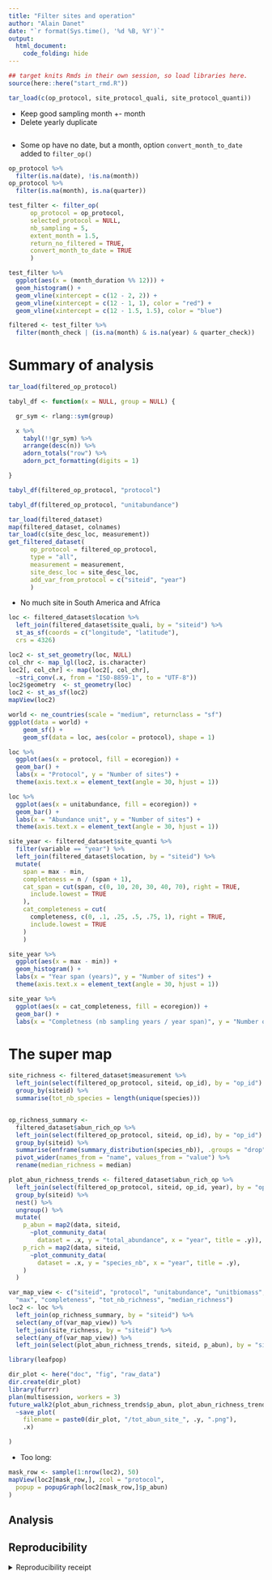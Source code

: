 ```yaml
---
title: "Filter sites and operation"
author: "Alain Danet"
date: "`r format(Sys.time(), '%d %B, %Y')`"
output:
  html_document:
    code_folding: hide
---
```


```r
## target knits Rmds in their own session, so load libraries here.
source(here::here("start_rmd.R"))
```

```r
tar_load(c(op_protocol, site_protocol_quali, site_protocol_quanti))
```

- Keep good sampling month +- month 
- Delete yearly duplicate
 
```r

```
- Some op have no date, but a month, option `convert_month_to_date` added to
  `filter_op()` 

```r
op_protocol %>%
  filter(is.na(date), !is.na(month))
op_protocol %>%
  filter(is.na(month), is.na(quarter))
```

```r
test_filter <- filter_op(
      op_protocol = op_protocol,
      selected_protocol = NULL,
      nb_sampling = 5,
      extent_month = 1.5,
      return_no_filtered = TRUE,
      convert_month_to_date = TRUE
      )
```

```r
test_filter %>%
  ggplot(aes(x = (month_duration %% 12))) +
  geom_histogram() +
  geom_vline(xintercept = c(12 - 2, 2)) +
  geom_vline(xintercept = c(12 - 1, 1), color = "red") +
  geom_vline(xintercept = c(12 - 1.5, 1.5), color = "blue")
```

```r
filtered <- test_filter %>%
  filter(month_check | (is.na(month) & is.na(year) & quarter_check))
```

# Summary of analysis 

```r
tar_load(filtered_op_protocol)
```

```r
tabyl_df <- function(x = NULL, group = NULL) {

  gr_sym <- rlang::sym(group)

  x %>%
    tabyl(!!gr_sym) %>%
    arrange(desc(n)) %>%
    adorn_totals("row") %>%
    adorn_pct_formatting(digits = 1)

}
```


```r
tabyl_df(filtered_op_protocol, "protocol")
```


```r
tabyl_df(filtered_op_protocol, "unitabundance")
```

```r
tar_load(filtered_dataset)
map(filtered_dataset, colnames)
tar_load(c(site_desc_loc, measurement))
get_filtered_dataset(
      op_protocol = filtered_op_protocol,
      type = "all",
      measurement = measurement,
      site_desc_loc = site_desc_loc,
      add_var_from_protocol = c("siteid", "year")
      )
```

- No much site in South America and Africa

```r
loc <- filtered_dataset$location %>%
  left_join(filtered_dataset$site_quali, by = "siteid") %>%
  st_as_sf(coords = c("longitude", "latitude"),
  crs = 4326)
```



```r
loc2 <- st_set_geometry(loc, NULL)
col_chr <- map_lgl(loc2, is.character)
loc2[, col_chr] <- map(loc2[, col_chr],
  ~stri_conv(.x, from = "ISO-8859-1", to = "UTF-8"))
loc2$geometry  <- st_geometry(loc)
loc2 <- st_as_sf(loc2)
mapView(loc2)
```


```r
world <- ne_countries(scale = "medium", returnclass = "sf")
ggplot(data = world) +
    geom_sf() +
    geom_sf(data = loc, aes(color = protocol), shape = 1)
```

```r
loc %>%
  ggplot(aes(x = protocol, fill = ecoregion)) +
  geom_bar() +
  labs(x = "Protocol", y = "Number of sites") +
  theme(axis.text.x = element_text(angle = 30, hjust = 1))
```


```r
loc %>%
  ggplot(aes(x = unitabundance, fill = ecoregion)) +
  geom_bar() +
  labs(x = "Abundance unit", y = "Number of sites") +
  theme(axis.text.x = element_text(angle = 30, hjust = 1))
```

```r
site_year <- filtered_dataset$site_quanti %>%
  filter(variable == "year") %>%
  left_join(filtered_dataset$location, by = "siteid") %>%
  mutate(
    span = max - min,
    completeness = n / (span + 1),
    cat_span = cut(span, c(0, 10, 20, 30, 40, 70), right = TRUE,
      include.lowest = TRUE
    ),
    cat_completeness = cut(
      completeness, c(0, .1, .25, .5, .75, 1), right = TRUE,
      include.lowest = TRUE
    )
    )
```

```r
site_year %>%
  ggplot(aes(x = max - min)) +
  geom_histogram() +
  labs(x = "Year span (years)", y = "Number of sites") +
  theme(axis.text.x = element_text(angle = 30, hjust = 1))
```

```r
site_year %>%
  ggplot(aes(x = cat_completeness, fill = ecoregion)) +
  geom_bar() +
  labs(x = "Completness (nb sampling years / year span)", y = "Number of sites")
```


# The super map

```r
site_richness <- filtered_dataset$measurement %>%
  left_join(select(filtered_op_protocol, siteid, op_id), by = "op_id") %>%
  group_by(siteid) %>%
  summarise(tot_nb_species = length(unique(species)))


op_richness_summary <-
  filtered_dataset$abun_rich_op %>%
  left_join(select(filtered_op_protocol, siteid, op_id), by = "op_id") %>%
  group_by(siteid) %>%
  summarise(enframe(summary_distribution(species_nb)), .groups = "drop") %>%
  pivot_wider(names_from = "name", values_from = "value") %>%
  rename(median_richness = median)
```

```r
plot_abun_richness_trends <- filtered_dataset$abun_rich_op %>%
  left_join(select(filtered_op_protocol, siteid, op_id, year), by = "op_id") %>%
  group_by(siteid) %>%
  nest() %>%
  ungroup() %>%
  mutate(
    p_abun = map2(data, siteid,
      ~plot_community_data(
        dataset = .x, y = "total_abundance", x = "year", title = .y)),
    p_rich = map2(data, siteid,
      ~plot_community_data(
        dataset = .x, y = "species_nb", x = "year", title = .y),
    )
  )
```



```r
var_map_view <- c("siteid", "protocol", "unitabundance", "unitbiomass", "min",
  "max", "completeness", "tot_nb_richness", "median_richness")
loc2 <- loc %>%
  left_join(op_richness_summary, by = "siteid") %>%
  select(any_of(var_map_view)) %>%
  left_join(site_richness, by = "siteid") %>%
  select(any_of(var_map_view)) %>%
  left_join(select(plot_abun_richness_trends, siteid, p_abun), by = "siteid")
```

```r
library(leafpop)
```

```r
dir_plot <- here("doc", "fig", "raw_data")
dir.create(dir_plot)
library(furrr)
plan(multisession, workers = 3)
future_walk2(plot_abun_richness_trends$p_abun, plot_abun_richness_trends$siteid,
  ~save_plot(
    filename = paste0(dir_plot, "/tot_abun_site_", .y, ".png"),
    .x)

)
```

- Too long:

```r
mask_row <- sample(1:nrow(loc2), 50)
mapView(loc2[mask_row,], zcol = "protocol",
  popup = popupGraph(loc2[mask_row,]$p_abun)
)
```



## Analysis

## Reproducibility

<details><summary>Reproducibility receipt</summary>

```r
## datetime
Sys.time()

## repository
if(requireNamespace('git2r', quietly = TRUE)) {
  git2r::repository()
} else {
  c(
    system2("git", args = c("log", "--name-status", "-1"), stdout = TRUE),
    system2("git", args = c("remote", "-v"), stdout = TRUE)
  )
}

## session info
sessionInfo()
```

</details>
